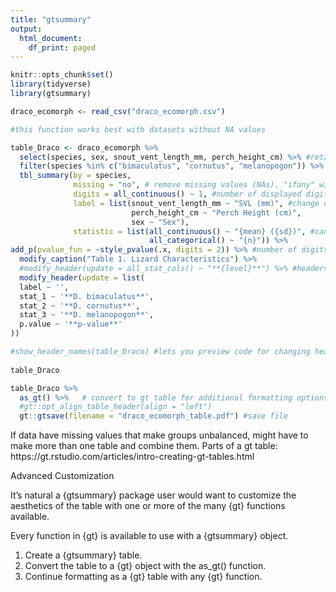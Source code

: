 ```yaml
---
title: "gtsummary"
output:
  html_document:
    df_print: paged
---
```

```r
knitr::opts_chunk$set()
library(tidyverse)
library(gtsummary)
```

```r
draco_ecomorph <- read_csv("draco_ecomorph.csv")
```

```r
#this function works best with datasets without NA values

table_Draco <- draco_ecomorph %>%
  select(species, sex, snout_vent_length_mm, perch_height_cm) %>% #retain variables used in summaries
  filter(species %in% c("bimaculatus", "cornutus", "melanopogon")) %>%
  tbl_summary(by = species,
              missing = "no", # remove missing values (NAs). "ifany" will include a missing values row in table.
              digits = all_continuous() ~ 1, #number of displayed digits for continuous variables
              label = list(snout_vent_length_mm ~ "SVL (mm)", #change column labels in table
                           perch_height_cm ~ "Perch Height (cm)",
                           sex ~ "Sex"),
              statistic = list(all_continuous() ~ "{mean} ({sd})", #can use any character for parentheses
                               all_categorical() ~ "{n}")) %>%
add_p(pvalue_fun = ~style_pvalue(.x, digits = 2)) %>% #number of digits displayed for p-values
  modify_caption("Table 1. Lizard Characteristics") %>%
  #modify_header(update = all_stat_cols() ~ "**{level}**") %>% #headers to only contain species name
  modify_header(update = list(
  label ~ '',
  stat_1 ~ '**D. bimaculatus**',
  stat_2 ~ '**D. cornutus**',
  stat_3 ~ '**D. melanopogon**',
  p.value ~ '**p-value**'
))

#show_header_names(table_Draco) #lets you preview code for changing header names and formatting  
                
table_Draco
```
```r
table_Draco %>% 
  as_gt() %>%   # convert to gt table for additional formatting options and saving
  #gt::opt_align_table_header(align = "left")
  gt::gtsave(filename = "draco_ecomorph_table.pdf") #save file
```
If data have missing values that make groups unbalanced, might have to make more than one table and combine them.
Parts of a gt table: https://gt.rstudio.com/articles/intro-creating-gt-tables.html

Advanced Customization

It's natural a {gtsummary} package user would want to customize the aesthetics of the table with one or more of the many {gt} functions available.

Every function in {gt} is available to use with a {gtsummary} object.

1. Create a {gtsummary} table.
2. Convert the table to a {gt} object with the as_gt() function.
3. Continue formatting as a {gt} table with any {gt} function.
